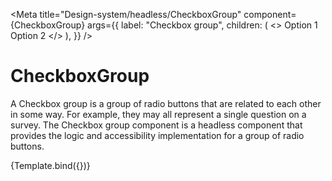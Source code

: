 

<Meta
  title="Design-system/headless/CheckboxGroup"
  component={CheckboxGroup}
  args={{
    label: "Checkbox group",
    children: (
      <>
        <Checkbox value="option 1">Option 1</Checkbox>
        <Checkbox value="option 2">Option 2</Checkbox>
      </>
    ),
  }}
/>


# CheckboxGroup

A Checkbox group is a group of radio buttons that are related to each other in some way. For example, they may all represent a single question on a survey. The Checkbox group component is a headless component that provides the logic and accessibility implementation for a group of radio buttons.

<Canvas>
  <Story name="CheckboxGroup">{Template.bind({})}</Story>
</Canvas>

<ArgsTable story="CheckboxGroup" of={Button} />
